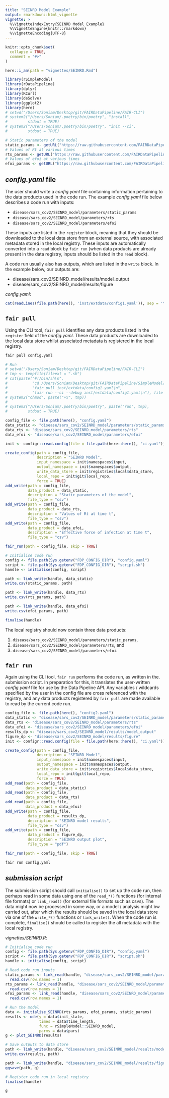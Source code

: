 ```yaml
---
title: "SEINRD Model Example"
output: rmarkdown::html_vignette
vignette: >
  %\VignetteIndexEntry{SEINRD Model Example}
  %\VignetteEngine{knitr::rmarkdown}
  %\VignetteEncoding{UTF-8}
---
```


```r
knitr::opts_chunk$set(
  collapse = TRUE,
  comment = "#>"
)

here::i_am(path = "vignettes/SEINRD.Rmd")
```

```r
library(rSimpleModel)
library(rDataPipeline)
library(dplyr)
library(RCurl)
library(deSolve)
library(ggplot2)
library(here)
# setwd("/Users/Soniam/Desktop/git/FAIRDataPipeline/FAIR-CLI")
# system2("/Users/Soniam/.poetry/bin/poetry", "install", 
#         stdout = TRUE)
# system2("/Users/Soniam/.poetry/bin/poetry", "init --ci", 
#         stdout = TRUE)

# Static parameters of the model
static_params <- getURL("https://raw.githubusercontent.com/FAIRDataPipeline/rSimpleModel/main/inst/extdata/static_params_SEInRD.csv") %>% read.csv(text = .)
# Values of Rt at various times
rts_params <- getURL("https://raw.githubusercontent.com/FAIRDataPipeline/rSimpleModel/main/inst/extdata/Rt_beep.csv") %>% read.csv(text = .)
# Values of efoi at various times
efoi_params <- getURL("https://raw.githubusercontent.com/FAIRDataPipeline/rSimpleModel/main/inst/extdata/efoi_all_dates.csv") %>% read.csv(text = .)
```

## *config.yaml* file

The user should write a *config.yaml* file containing information pertaining to
the data products used in the code run. The example *config.yaml* file below 
describes a code run with inputs:

* `disease/sars_cov2/SEINRD_model/parameters/static_params`
* `disease/sars_cov2/SEINRD_model/parameters/rts`
* `disease/sars_cov2/SEINRD_model/parameters/efoi`

These inputs are listed in the `register` block, meaning that they should be 
downloaded to the local data store from an external source, with associated
metadata stored in the local registry. These inputs are automatically converted 
into a `read` block by `fair run` (when data products are already present in 
the data registry, inputs should be listed in the `read` block).

A code run usually also has outputs, which are listed in the `write` block. In
the example below, our outputs are:

* disease/sars_cov2/SEINRD_model/results/model_output
* disease/sars_cov2/SEINRD_model/results/figure

*config.yaml*:
```r
cat(readLines(file.path(here(), 'inst/extdata/config1.yaml')), sep = '\n')
```

## `fair pull`

Using the CLI tool, `fair pull` identifies any data products listed in the 
`register` field of the *config.yaml*. These data products are downloaded to
the local data store whilst associated metadata is registered in the local 
registry.

```python
fair pull config.yaml
```

```r
# Run 
# setwd("/Users/Soniam/Desktop/git/FAIRDataPipeline/FAIR-CLI")
# tmp <- tempfile(fileext = ".sh")
# cat(paste("#!/bin/sh\n", 
#           "cd /Users/Soniam/Desktop/git/FAIRDataPipeline/SimpleModel/\n", 
#           "fair pull inst/extdata/config1.yaml\n",
#           "fair run --ci --debug inst/extdata/config1.yaml\n"), file = tmp)
# system2("chmod", paste("+x", tmp))
# 
# system2("/Users/Soniam/.poetry/bin/poetry", paste("run", tmp), 
#         stdout = TRUE)
```

```r
config_file <- file.path(here(), "config.yaml")
data_static <- "disease/sars_cov2/SEINRD_model/parameters/static_params"
data_rts <- "disease/sars_cov2/SEINRD_model/parameters/rts"
data_efoi <- "disease/sars_cov2/SEINRD_model/parameters/efoi"

init <- configr::read.config(file = file.path(here::here(), "ci.yaml"))

create_config(path = config_file,
              description = "SEINRD Model",
              input_namespace = init$namespaces$input,
              output_namespace = init$namespaces$output,
              write_data_store = init$registries$local$data_store,
              local_repo = init$git$local_repo,
              force = TRUE)
add_write(path = config_file,
          data_product = data_static,
          description = "Static parameters of the model",
          file_type = "csv")
add_write(path = config_file,
          data_product = data_rts,
          description = "Values of Rt at time t",
          file_type = "csv")
add_write(path = config_file,
          data_product = data_efoi,
          description = "Effective force of infection at time t",
          file_type = "csv")

fair_run(path = config_file, skip = TRUE)

# Initialise code run
config <- file.path(Sys.getenv("FDP_CONFIG_DIR"), "config.yaml")
script <- file.path(Sys.getenv("FDP_CONFIG_DIR"), "script.sh")
handle <- initialise(config, script)

path <- link_write(handle, data_static)
write.csv(static_params, path)

path <- link_write(handle, data_rts)
write.csv(rts_params, path)

path <- link_write(handle, data_efoi)
write.csv(efoi_params, path)

finalise(handle)
```

The local registry should now contain three data products: 

1. `disease/sars_cov2/SEINRD_model/parameters/static_params`,
2. `disease/sars_cov2/SEINRD_model/parameters/rts`, and 
3. `disease/sars_cov2/SEINRD_model/parameters/efoi`.

## `fair run`

Again using the CLI tool, `fair run` performs the code run, as written in the.
submission script. In preparation for this, it translates the user-written 
*config.yaml* file for use by the Data Pipeline API. Any variables / wildcards 
specified by the user in the config file are cross referenced with the registry, 
and any data products registered by `fair pull` are made available to read by 
the current code run. 

```r
config_file <- file.path(here(), "config2.yaml")
data_static <- "disease/sars_cov2/SEINRD_model/parameters/static_params"
data_rts <- "disease/sars_cov2/SEINRD_model/parameters/rts"
data_efoi <- "disease/sars_cov2/SEINRD_model/parameters/efoi"
results_dp <- "disease/sars_cov2/SEINRD_model/results/model_output"
figure_dp <- "disease/sars_cov2/SEINRD_model/results/figure"
init <- configr::read.config(file = file.path(here::here(), "ci.yaml"))

create_config(path = config_file,
              description = "SEINRD Model",
              input_namespace = init$namespaces$input,
              output_namespace = init$namespaces$output,
              write_data_store = init$registries$local$data_store,
              local_repo = init$git$local_repo,
              force = TRUE)
add_read(path = config_file,
         data_product = data_static)
add_read(path = config_file,
         data_product = data_rts)
add_read(path = config_file,
         data_product = data_efoi)
add_write(path = config_file,
          data_product = results_dp,
          description = "SEINRD model results",
          file_type = "csv")
add_write(path = config_file,
          data_product = figure_dp,
          description = "SEINRD output plot",
          file_type = "pdf")

fair_run(path = config_file, skip = TRUE)
```

```python
fair run config.yaml
```

## *submission script*

The submission script should call `initialise()` to set up the code run, 
then perhaps read in some data using one of the `read_*()` functions (for 
internal file formats) or `link_read()` (for external file formats such as 
csvs). The data might now be processed in some way, or a model / analysis might
bw carried out, after which the results should be saved in the local data store
via one of the `write_*()` functions or `link_write()`. When the code run is 
complete, `finalise()` should be called to register the all metadata with the
local registry.

*vignettes/SEINRD.R*:
```r
# Initialise code run
config <- file.path(Sys.getenv("FDP_CONFIG_DIR"), "config.yaml")
script <- file.path(Sys.getenv("FDP_CONFIG_DIR"), "script.sh")
handle <- initialise(config, script)

# Read code run inputs
static_params <- link_read(handle, "disease/sars_cov2/SEINRD_model/parameters/static_params") %>% 
  read.csv(row.names = 1)
rts_params <- link_read(handle, "disease/sars_cov2/SEINRD_model/parameters/rts") %>%
  read.csv(row.names = 1)
efoi_params <- link_read(handle, "disease/sars_cov2/SEINRD_model/parameters/efoi") %>%
  read.csv(row.names = 1)

# Run the model
data <- initialise_SEINRD(rts_params, efoi_params, static_params)
results <- ode(y = data$init_state, 
               times = data$time_length, 
               func = rSimpleModel::SEINRD_model, 
               parms = data$pars)
g <- plot_SEINRD(results)

# Save outputs to data store
path <- link_write(handle, "disease/sars_cov2/SEINRD_model/results/model_output") 
write.csv(results, path)

path <- link_write(handle, "disease/sars_cov2/SEINRD_model/results/figure") 
ggsave(path, g)

# Register code run in local registry
finalise(handle)
```

```r
g
```
